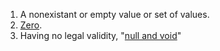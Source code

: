 #A nonexistant or empty value or set of values.
#[[Zero]].
#Having no legal validity, "[[null and void]]"